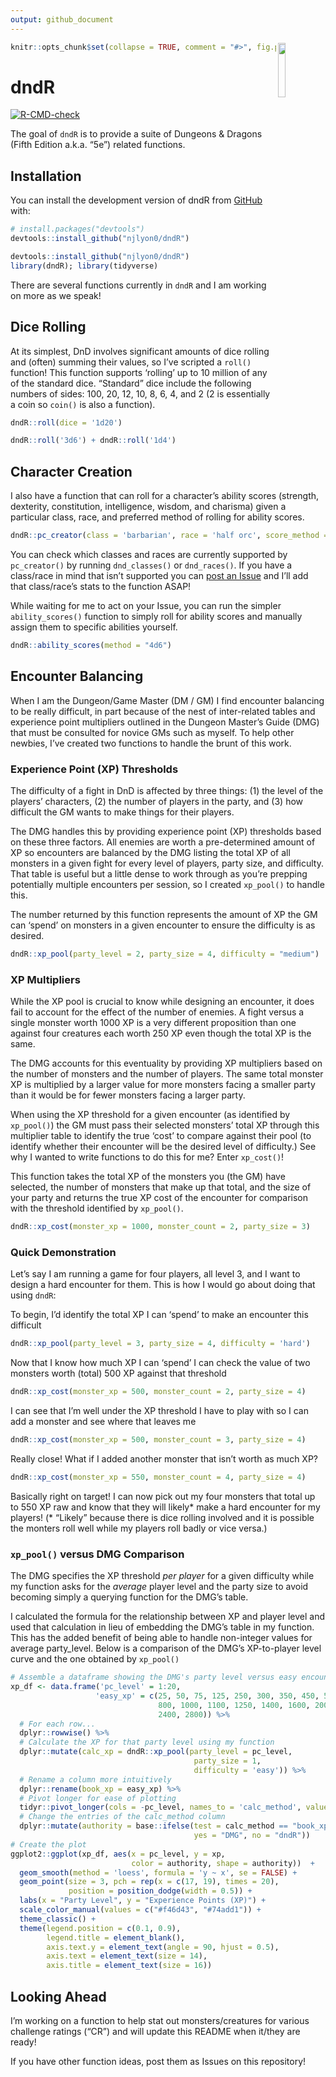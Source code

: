 ```yaml
---
output: github_document
---
```


<!-- README.md is generated from README.Rmd. Please edit that file -->

<img src="inst/images/dndR_hex.png" align = "right" width = "15%" />

```r
knitr::opts_chunk$set(collapse = TRUE, comment = "#>", fig.path = "man/figures/README-")
```

# dndR

<!-- badges: start -->
[![R-CMD-check](https://github.com/njlyon0/dndR/workflows/R-CMD-check/badge.svg)](https://github.com/njlyon0/dndR/actions)
<!-- badges: end -->

The goal of `dndR` is to provide a suite of Dungeons & Dragons (Fifth Edition a.k.a. "5e") related functions.

## Installation

You can install the development version of dndR from [GitHub](https://github.com/) with:

``` r
# install.packages("devtools")
devtools::install_github("njlyon0/dndR")
```

```r
devtools::install_github("njlyon0/dndR")
library(dndR); library(tidyverse)
```

There are several functions currently in `dndR` and I am working on more as we speak!

## Dice Rolling

At its simplest, DnD involves significant amounts of dice rolling and (often) summing their values, so I've scripted a `roll()` function! This function supports 'rolling' up to 10 million of any of the standard dice. "Standard" dice include the following numbers of sides: 100, 20, 12, 10, 8, 6, 4, and 2 (2 is essentially a coin so `coin()` is also a function).

```r
dndR::roll(dice = '1d20')

dndR::roll('3d6') + dndR::roll('1d4')
```

## Character Creation

I also have a function that can roll for a character's ability scores (strength, dexterity, constitution, intelligence, wisdom, and charisma) given a particular class, race, and preferred method of rolling for ability scores.

```r
dndR::pc_creator(class = 'barbarian', race = 'half orc', score_method = "4d6")
```

You can check which classes and races are currently supported by `pc_creator()` by running `dnd_classes()` or `dnd_races()`. If you have a class/race in mind that isn't supported you can [post an Issue](https://github.com/njlyon0/dndR/issues) and I'll add that class/race's stats to the function ASAP!

While waiting for me to act on your Issue, you can run the simpler `ability_scores()` function to simply roll for ability scores and manually assign them to specific abilities yourself.

```r
dndR::ability_scores(method = "4d6")
```

## Encounter Balancing

When I am the Dungeon/Game Master (DM / GM) I find encounter balancing to be really difficult, in part because of the nest of inter-related tables and experience point multipliers outlined in the Dungeon Master's Guide (DMG) that must be consulted for novice GMs such as myself. To help other newbies, I've created two functions to handle the brunt of this work.

### Experience Point (XP) Thresholds

The difficulty of a fight in DnD is affected by three things: (1) the level of the players' characters, (2) the number of players in the party, and (3) how difficult the GM wants to make things for their players.

The DMG handles this by providing experience point (XP) thresholds based on these three factors. All enemies are worth a pre-determined amount of XP so encounters are balanced by the DMG listing the total XP of all monsters in a given fight for every level of players, party size, and difficulty. That table is useful but a little dense to work through as you're prepping potentially multiple encounters per session, so I created `xp_pool()` to handle this.

The number returned by this function represents the amount of XP the GM can 'spend' on monsters in a given encounter to ensure the difficulty is as desired.

```r
dndR::xp_pool(party_level = 2, party_size = 4, difficulty = "medium")
```

### XP Multipliers

While the XP pool is crucial to know while designing an encounter, it does fail to account for the effect of the number of enemies. A fight versus a single monster worth 1000 XP is a very different proposition than one against four creatures each worth 250 XP even though the total XP is the same.

The DMG accounts for this eventuality by providing XP multipliers based on the number of monsters and the number of players. The same total monster XP is multiplied by a larger value for more monsters facing a smaller party than it would be for fewer monsters facing a larger party.

When using the XP threshold for a given encounter (as identified by `xp_pool()`) the GM must pass their selected monsters' total XP through this multiplier table to identify the true 'cost' to compare against their pool (to identify whether their encounter will be the desired level of difficulty.) See why I wanted to write functions to do this for me? Enter `xp_cost()`!

This function takes the total XP of the monsters you (the GM) have selected, the number of monsters that make up that total, and the size of your party and returns the true XP cost of the encounter for comparison with the threshold identified by `xp_pool()`.

```r
dndR::xp_cost(monster_xp = 1000, monster_count = 2, party_size = 3)
```

### Quick Demonstration

Let's say I am running a game for four players, all level 3, and I want to design a hard encounter for them. This is how I would go about doing that using `dndR`:

To begin, I'd identify the total XP I can 'spend' to make an encounter this difficult
```r
dndR::xp_pool(party_level = 3, party_size = 4, difficulty = 'hard')
```

Now that I know how much XP I can 'spend' I can check the value of two monsters worth (total) 500 XP against that threshold
```r
dndR::xp_cost(monster_xp = 500, monster_count = 2, party_size = 4)
```

I can see that I'm well under the XP threshold I have to play with so I can add a monster and see where that leaves me

```r
dndR::xp_cost(monster_xp = 500, monster_count = 3, party_size = 4)
```

Really close! What if I added another monster that isn't worth as much XP?
```r
dndR::xp_cost(monster_xp = 550, monster_count = 4, party_size = 4)
```

Basically right on target! I can now pick out my four monsters that total up to 550 XP raw and know that they will likely* make a hard encounter for my players! (* "Likely" because there is dice rolling involved and it is possible the monters roll well while my players roll badly or vice versa.)

### `xp_pool()` versus DMG Comparison

The DMG specifies the XP threshold *per player* for a given difficulty while my function asks for the *average* player level and the party size to avoid becoming simply a querying function for the DMG's table.

I calculated the formula for the relationship between XP and player level and used that calculation in lieu of embedding the DMG's table in my function. This has the added benefit of being able to handle non-integer values for average party_level. Below is a comparison of the DMG's XP-to-player level curve and the one obtained by `xp_pool()`

```r
# Assemble a dataframe showing the DMG's party level versus easy encounter XP
xp_df <- data.frame('pc_level' = 1:20,
                   'easy_xp' = c(25, 50, 75, 125, 250, 300, 350, 450, 550, 600,
                                 800, 1000, 1100, 1250, 1400, 1600, 2000, 2100,
                                 2400, 2800)) %>%
  # For each row...
  dplyr::rowwise() %>%
  # Calculate the XP for that party level using my function
  dplyr::mutate(calc_xp = dndR::xp_pool(party_level = pc_level,
                                         party_size = 1,
                                         difficulty = 'easy')) %>%
  # Rename a column more intuitively
  dplyr::rename(book_xp = easy_xp) %>%
  # Pivot longer for ease of plotting
  tidyr::pivot_longer(cols = -pc_level, names_to = 'calc_method', values_to = 'xp') %>%
  # Change the entries of the calc_method column
  dplyr::mutate(authority = base::ifelse(test = calc_method == "book_xp",
                                         yes = "DMG", no = "dndR"))
# Create the plot
ggplot2::ggplot(xp_df, aes(x = pc_level, y = xp,
                           color = authority, shape = authority))  +
  geom_smooth(method = 'loess', formula = 'y ~ x', se = FALSE) +
  geom_point(size = 3, pch = rep(x = c(17, 19), times = 20),
             position = position_dodge(width = 0.5)) +
  labs(x = "Party Level", y = "Experience Points (XP)") +
  scale_color_manual(values = c("#f46d43", "#74add1")) +
  theme_classic() +
  theme(legend.position = c(0.1, 0.9),
        legend.title = element_blank(),
        axis.text.y = element_text(angle = 90, hjust = 0.5),
        axis.text = element_text(size = 14),
        axis.title = element_text(size = 16))
```

## Looking Ahead

I'm working on a function to help stat out monsters/creatures for various challenge ratings ("CR") and will update this README when it/they are ready!

If you have other function ideas, post them as Issues on this repository!
